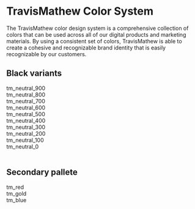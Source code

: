 
<Meta title="Docs/Color System" />

<style>
  {`
    .swatch {
      width: 25em;
      height: 40px;
      text-align: center;
      font-size: 1em; 
      display: flex;
      justify-content: center;
      flex-direction: column;
    }
      .tm_neutral_900 {
        background-color: var(--tm_neutral_900);
        color: var(--tm_neutral_0);
      }
      .tm_neutral_800 {
        background-color: var(--tm_neutral_800);
        color: var(--tm_neutral_0);
      }      
      .tm_neutral_700 {
        background-color: var(--tm_neutral_700);
        color: var(--tm_neutral_0);
      }      
      .tm_neutral_600 {
        background-color: var(--tm_neutral_600);
        color: var(--tm_neutral_0);
      }
      .tm_neutral_500 {
        background-color: var(--tm_neutral_500);
        color: var(--tm_neutral_0);
      }      
      .tm_neutral_400 {
        background-color: var(--tm_neutral_400);
      }     
      .tm_neutral_300 {
        background-color: var(--tm_neutral_300);
      }       
      .tm_neutral_200 {
        background-color: var(--tm_neutral_200);
      }      
      .tm_neutral_100 {
        background-color: var(--tm_neutral_100);
      }      
      .tm_neutral_0 {
        background-color: var(--tm_neutral_0);
      }   
      .tm_red {
        background-color: var(--tm_red);
        color: var(--tm_neutral_0);
      } 
      .tm_gold {
        background-color: var(--tm_gold);
        color: var(--tm_neutral_0);
      } 
      .tm_blue {
        background-color: var(--tm_blue);
        color: var(--tm_neutral_0);
      }                      
    }
  `}
</style>

# TravisMathew Color System

The TravisMathew color design system is a comprehensive collection of colors that can be used across all of our digital products and marketing materials.
By using a consistent set of colors, TravisMathew is able to create a cohesive and recognizable brand identity that is easily recognizable by our customers.

<h2>Black variants</h2>
<div className="swatch tm_neutral_900">tm_neutral_900</div>
<div className="swatch tm_neutral_800">tm_neutral_800</div>
<div className="swatch tm_neutral_700">tm_neutral_700</div>
<div className="swatch tm_neutral_600">tm_neutral_600</div>
<div className="swatch tm_neutral_500">tm_neutral_500</div>
<div className="swatch tm_neutral_400">tm_neutral_400</div>
<div className="swatch tm_neutral_300">tm_neutral_300</div>
<div className="swatch tm_neutral_200">tm_neutral_200</div>
<div className="swatch tm_neutral_100">tm_neutral_100</div>
<div className="swatch tm_neutral_0">tm_neutral_0</div>
<br />
<h2>Secondary pallete</h2>
<div className="swatch tm_red">tm_red</div>
<div className="swatch tm_gold">tm_gold</div>
<div className="swatch tm_blue">tm_blue</div>
